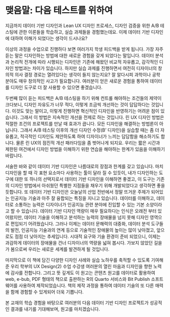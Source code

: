 # 맺음말: 다음 테스트를 위하여

지금까지 데이터 기반 디자인과 Lean UX 디자인 프로세스, 디자인 검증을 위한 A/B 테스팅에 관한 이론들을 학습하고, 실습 과제들을 경험했는데요. 이제 데이터 기반 디자인에 대하여 이해가 되었다는 생각이 드시나요?

이상의 과정을 수업으로 진행하다 보면 여러가지 학생 피드백을 받게 됩니다. 가장 자주 듣는 말은 디자인하는 방법에 대한 새로운 경험을 갖게 되었다는 말입니다. 데이터 분석과 논리적 전개에 따라 시행되는 디자인은 기존에 해왔던 비교적 자유롭고, 감각적인 디자인 방법과는 차이가 있습니다. 하지만 실습 과제를 진행하면서 여전히 디자이너의 창의적 의사 결정 경로는 열려있다는 생각이 들지 않는지요? 잘 알다시피 과학이나 공학 분야도 매우 창의적인 사고가 필요합니다. 여러분이 얻은 새로운 경험을 통하여 데이터를 디자인 도구로 더 잘 사용할 수 있으면 좋겠습니다. 

두번째 많이 듣는 피드백은 A/B 테스팅을 하기 위해 컨트롤 해야하는 조건들의 제약이 크다보니, 디자인 자유도가 너무 적다, 이렇게 조금씩 개선하는 것이 답답하다는 것입니다. 이것도 맞는 말이고, 이렇게 진행하면 혁신적인 디자인을 반영하기는 어려운 점이 있습니다. 그래서 이 방법은 지속적인 개선을 전제로 하는 것입니다. 린 UX 디자인 방법은 적절한 조건의 프로젝트를 만날 때 효과가 큽니다. 모든 디자인을 해결하는 방법론이 아닙니다. 그래서 A/B  테스팅 이후의 개선 디자인 수정(B’ 디자인)을 실습할 때는 좀 더 자유롭고, 적극적인 디자인도 제안하도록 하여 디자이너가 느끼는 답답함을  해소하기도 합니다. 물론 린 UX의 점진적 개선 패러다임을 좀 벗어나게 되지요. 우리는 짧은 시간과 제한된 여건에서 디자인 방법을 이해하기 위한 연습을 해야하는 한계가 있음을 이해하기 바랍니다. 

서술한 바와 같이 데이터 기반 디자인은 나름대로의 장점과 한계를 갖고 있습니다. 마치 디자인을 할 때 각 표현 요소마다 사용하는 툴이 달라 질 수 있듯이, 내가 디자인하는 도구에 대한 또 하나의 선택지로서 데이터 기반 디자인을 이해하면 좋겠고, 이 도구는 기존의 디자인 방법에서 아쉬웠던 특별한 지점들을 채우기 위해 개발되었다고 생각하면 좋을 듯합니다. 또 데이터 기반 디자인은 오늘날의 산업 전반에서 정말 뜨거운 주제가 되어있는 인공지능 기술과 아주 잘 융합되는 특징을 지니고 있습니다. 데이터를 이해하고, 데이터로 소통하는 능력은 디자이너가 인공지능 관련 분야에 진입할 수 있는 기본 소양이라고 할 수 있습니다. 데이터 기반 디자인 역량이 매우 필요하다는 인식은 오래전 부터 있어왔지만, 데이터 기술을 이해하고 분석하는 능력의 장애물을 넘지 못해 디자인 영역으로 편입되기 어려웠습니다. 그러나 이제는 데이터 문해력의 대중화, 데이터 분석 도구들의 발전, 인공지능 기술과의 연계 등으로 기술적인 장애물의 높이는 많이 낮아졌고, 앞으로도 점점 더 낮아지는 추세입니다. 시대적 요구와 기술 환경이 준비 되었으니, 이제는 과감하게 데이터의 장애물을 건너 디자이너의 역량을 넓혀 봅시다. 가보지 않았던 길을 가 봄으로써 우리는 새로운 세계를 발견하게 될 것입니다. 

마지막으로 이 책에 담긴 다양한 디자인 사례와 실습 노하우를 축적할 수 있도록 기여해 준 우리 학부의 UX Design(2) 수업 수강생 여러분의 열린 마음과 디자인을 향한 노력에 감사를 전합니다. 그리고 뜻 깊게도 이 원고는 콘텐츠 원고를 데이터로 활용하여 web, e-bub, PDF 형태의 책으로 출판하는 R의 Quarto 서비스와 Bit Publish 소프트웨어를 사용하여 제작되었습니다. 책의 제작 과정을 통하여 데이터 기술의 또 다른 매력을 함께 경험할 수 있게되어 더욱 기쁩니다. 

본 교재의 학습 경험을 바탕으로 여러분의 다음 데이터 기반 디자인 프로젝트가 성공적인 결과를 내기를 기대해보며, 원고를 마치겠습니다.